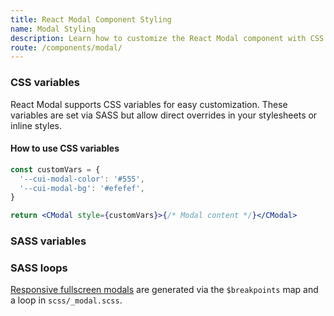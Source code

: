 ```yaml
---
title: React Modal Component Styling
name: Modal Styling
description: Learn how to customize the React Modal component with CSS classes, variables, and SASS for flexible styling and seamless integration into your design.
route: /components/modal/
---
```


### CSS variables

React Modal supports CSS variables for easy customization. These variables are set via SASS but allow direct overrides in your stylesheets or inline styles.

<ScssDocs file="_modal.scss" capture="modal-css-vars" />

<ScssDocs file="_modal.scss" capture="modal-backdrop-css-vars" />

#### How to use CSS variables

```jsx
const customVars = {
  '--cui-modal-color': '#555',
  '--cui-modal-bg': '#efefef',
}

return <CModal style={customVars}>{/* Modal content */}</CModal>
```

### SASS variables

<ScssDocs file="_variables.scss" capture="modal-variables" />

### SASS loops

[Responsive fullscreen modals](#fullscreen-modal) are generated via the `$breakpoints` map and a loop in `scss/_modal.scss`.

<ScssDocs file="_modal.scss" capture="modal-fullscreen-loop" />
